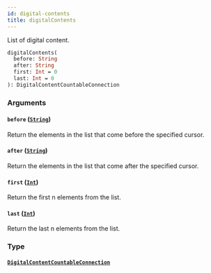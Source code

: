 ```yaml
---
id: digital-contents
title: digitalContents
---
```


List of digital content.

```graphql
digitalContents(
  before: String
  after: String
  first: Int = 0
  last: Int = 0
): DigitalContentCountableConnection

```

### Arguments

#### `before` ([`String`](/api-reference/scalars/string.mdx))

Return the elements in the list that come before the specified cursor.

#### `after` ([`String`](/api-reference/scalars/string.mdx))

Return the elements in the list that come after the specified cursor.

#### `first` ([`Int`](/api-reference/scalars/int.mdx))

Return the first n elements from the list.

#### `last` ([`Int`](/api-reference/scalars/int.mdx))

Return the last n elements from the list.

### Type

#### [`DigitalContentCountableConnection`](/api-reference/objects/digital-content-countable-connection.mdx)
